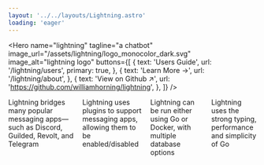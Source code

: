 ```yaml
---
layout: '../../layouts/Lightning.astro'
loading: 'eager'
---
```



<Hero
	name="lightning"
	tagline="a chatbot"
	image_url="/assets/lightning/logo_monocolor_dark.svg"
	image_alt="lightning logo"
	buttons={[
		{
			text: 'Users Guide',
			url: '/lightning/users',
			primary: true,
		},
		{
			text: 'Learn More ->',
			url: '/lightning/about',
		},
		{
			text: 'View on Github ↗',
			url: 'https://github.com/williamhorning/lightning',
		},
	]}
/>

<div class="cardgroup" style="display: flex; gap: 1rem;">
	<Card
		image_alt="community"
		image_url="/assets/community.svg"
		name="Connecting Communities"
	>
		Lightning bridges many popular messaging apps—such as Discord, Guilded,
		Revolt, and Telegram
	</Card>
	<Card
		image_alt="puzzle piece"
		image_url="/assets/puzzle.svg"
		name="Extensible"
	>
		Lightning uses plugins to support messaging apps, allowing them to be
		enabled/disabled
	</Card>
	<Card image_alt="checkbox icon" image_url="/assets/check.svg" name="Easy to run">
		Lightning can be run either using Go or Docker, with multiple database
		options
	</Card>
	<Card
		image_alt="go logo"
		image_url="/assets/go.svg"
		name="Based on Go"
	>
		Lightning uses the strong typing, performance and simplicity of Go
	</Card>
</div>
